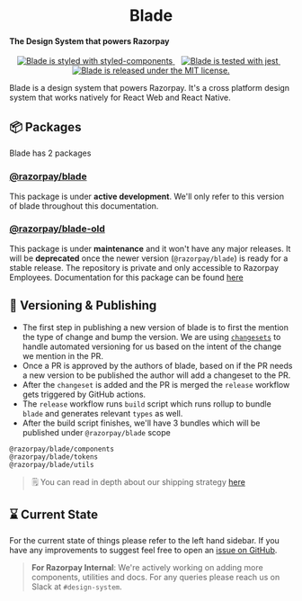 
<Meta title="Guides/Intro" />

<div style={{ margin: '0 auto', maxWidth: '600px', textAlign: 'center' }}>

<h1 align="center">Blade</h1>
<h4>The Design System that powers Razorpay</h4>
<p align="center">
  <a href="https://github.com/styled-components/styled-components">
    <img
      src="https://img.shields.io/badge/%F0%9F%92%85%20style-styled--components-orange.svg?colorB=db748e&colorA=444444&style=flat-square"
      alt="Blade is styled with styled-components"
    />
  </a>
  &nbsp;&nbsp;
  <a href="https://github.com/facebook/jest">
    <img
      src="https://img.shields.io/badge/tested%20with-jest-15c213.svg?colorA=444444&colorB=15c213&style=flat-square&logo=jest"
      alt="Blade is tested with jest"
    />
  </a>
  &nbsp;&nbsp;
  <a href="https://github.com/razorpay/blade/blob/master/LICENSE.md">
    <img
      src="https://img.shields.io/badge/license-MIT-blue.svg?style=flat-square&colorA=444444"
      alt="Blade is released under the MIT license."
    />
  </a>
</p>

</div>

Blade is a design system that powers Razorpay. It's a cross platform design system that works natively for React Web and React Native.

## 📦 Packages

Blade has 2 packages

### [@razorpay/blade](https://github.com/razorpay/blade/tree/master/packages/blade)

This package is under **active development**. We'll only refer to this version of blade throughout this documentation.

### [@razorpay/blade-old](https://github.com/razorpay/blade-old#--blade-old)

This package is under **maintenance** and it won't have any major releases. It will be **deprecated** once the newer version (`@razorpay/blade`) is ready for a stable release. The repository is private and only accessible to Razorpay Employees. Documentation for this package can be found [here](https://github.com/razorpay/blade-old#--blade-old)

## 📝 Versioning & Publishing

- The first step in publishing a new version of blade is to first the mention the type of change and bump the version. We are using [`changesets`](https://github.com/atlassian/changesets) to handle automated versioning for us based on the intent of the change we mention in the PR.
- Once a PR is approved by the authors of blade, based on if the PR needs a new version to be published the author will add a changeset to the PR.
- After the `changeset` is added and the PR is merged the `release` workflow gets triggered by GitHub actions.
- The `release` workflow runs `build` script which runs rollup to bundle `blade` and generates relevant `types` as well.
- After the build script finishes, we'll have 3 bundles which will be published under `@razorpay/blade` scope

```
@razorpay/blade/components
@razorpay/blade/tokens
@razorpay/blade/utils
```

> 🗒 You can read in depth about our shipping strategy [here](https://github.com/razorpay/blade/blob/master/rfcs/2021-06-15-shipping-blade.md)

## ⌛️ Current State

For the current state of things please refer to the left hand sidebar. If you have any improvements to suggest feel free to open an [issue on GitHub](https://github.com/razorpay/blade/issues/new).

> **For Razorpay Internal**: We're actively working on adding more components, utilities and docs. For any queries please reach us on Slack at `#design-system`.
